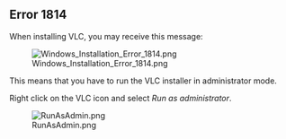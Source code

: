 ==Error 1814==

When installing VLC, you may receive this message:

[[File:Windows Installation Error 1814.png|center]]

This means that you have to run the VLC installer in administrator mode.

Right click on the VLC icon and select ''Run as administrator''.

[[File:RunAsAdmin.png|center]]

{{VSG}}